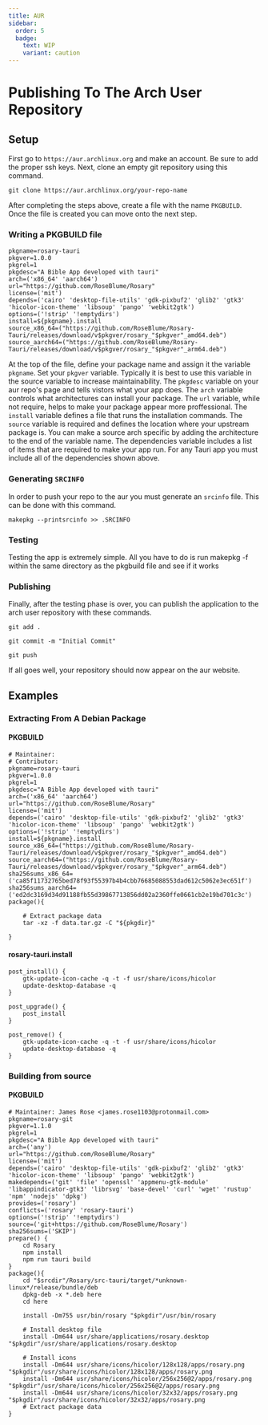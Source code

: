 ```yaml
---
title: AUR
sidebar:
  order: 5
  badge:
    text: WIP
    variant: caution
---
```

# Publishing To The Arch User Repository

## Setup
First go to `https://aur.archlinux.org` and make an account. Be sure to add the proper ssh keys. Next, clone an empty git repository using this command.

```git clone https://aur.archlinux.org/your-repo-name```

After completing the steps above, create a file with the name `PKGBUILD`. Once the file is created you can move onto the next step.
### Writing a PKGBUILD file
```
pkgname=rosary-tauri
pkgver=1.0.0
pkgrel=1
pkgdesc="A Bible App developed with tauri"
arch=('x86_64' 'aarch64')
url="https://github.com/RoseBlume/Rosary"
license=('mit')
depends=('cairo' 'desktop-file-utils' 'gdk-pixbuf2' 'glib2' 'gtk3' 'hicolor-icon-theme' 'libsoup' 'pango' 'webkit2gtk')
options=('!strip' '!emptydirs')
install=${pkgname}.install
source_x86_64=("https://github.com/RoseBlume/Rosary-Tauri/releases/download/v$pkgver/rosary_"$pkgver"_amd64.deb")
source_aarch64=("https://github.com/RoseBlume/Rosary-Tauri/releases/download/v$pkgver/rosary_"$pkgver"_arm64.deb")
```

At the top of the file, define your package name and assign it the variable `pkgname`. Set your `pkgver` variable. Typically it is best to use this variable in the source variable to increase maintainability. The `pkgdesc` variable on your aur repo's page and tells vistors what your app does. The `arch` variable controls what architectures can install your package. The `url` variable, while not require, helps to make your package appear more proffessional. The `install` variable defines a file that runs the installation commands. The `source` variable is required and defines the location where your upstream package is. You can make a source arch specific by adding the architecture to the end of the variable name. The dependencies variable includes a list of items that are required to make your app run. For any Tauri app you must include all of the dependencies shown above.

### Generating `SRCINFO`
In order to push your repo to the aur you must generate an `srcinfo` file. This can be done with this command.

`makepkg --printsrcinfo >> .SRCINFO`
### Testing
Testing the app is extremely simple. All you have to do is run makepkg -f within the same directory as the pkgbuild file and see if it works

### Publishing
Finally, after the testing phase is over, you can publish the application to the arch user repository with these commands.

```
git add .

git commit -m "Initial Commit"

git push
```

If all goes well, your repository should now appear on the aur website.
## Examples



### Extracting From A Debian Package
#### PKGBUILD
```
# Maintainer: 
# Contributor: 
pkgname=rosary-tauri
pkgver=1.0.0
pkgrel=1
pkgdesc="A Bible App developed with tauri"
arch=('x86_64' 'aarch64')
url="https://github.com/RoseBlume/Rosary"
license=('mit')
depends=('cairo' 'desktop-file-utils' 'gdk-pixbuf2' 'glib2' 'gtk3' 'hicolor-icon-theme' 'libsoup' 'pango' 'webkit2gtk')
options=('!strip' '!emptydirs')
install=${pkgname}.install
source_x86_64=("https://github.com/RoseBlume/Rosary-Tauri/releases/download/v$pkgver/rosary_"$pkgver"_amd64.deb")
source_aarch64=("https://github.com/RoseBlume/Rosary-Tauri/releases/download/v$pkgver/rosary_"$pkgver"_arm64.deb")
sha256sums_x86_64=('ca85f11732765bed78f93f55397b4b4cbb76685088553dad612c5062e3ec651f')
sha256sums_aarch64=('ed2dc3169d34d91188fb55d39867713856dd02a2360ffe0661cb2e19bd701c3c')
package(){

	# Extract package data
	tar -xz -f data.tar.gz -C "${pkgdir}"

}

```
#### rosary-tauri.install
```
post_install() {
	gtk-update-icon-cache -q -t -f usr/share/icons/hicolor
	update-desktop-database -q
}

post_upgrade() {
	post_install
}

post_remove() {
	gtk-update-icon-cache -q -t -f usr/share/icons/hicolor
	update-desktop-database -q
}

```
### Building from source

#### PKGBUILD

```
# Maintainer: James Rose <james.rose1103@protonmail.com>
pkgname=rosary-git
pkgver=1.1.0
pkgrel=1
pkgdesc="A Bible App developed with tauri"
arch=('any')
url="https://github.com/RoseBlume/Rosary"
license=('mit')
depends=('cairo' 'desktop-file-utils' 'gdk-pixbuf2' 'glib2' 'gtk3' 'hicolor-icon-theme' 'libsoup' 'pango' 'webkit2gtk')
makedepends=('git' 'file' 'openssl' 'appmenu-gtk-module' 'libappindicator-gtk3' 'librsvg' 'base-devel' 'curl' 'wget' 'rustup' 'npm' 'nodejs' 'dpkg')
provides=('rosary')
conflicts=('rosary' 'rosary-tauri')
options=('!strip' '!emptydirs')
source=('git+https://github.com/RoseBlume/Rosary')
sha256sums=('SKIP')
prepare() {
	cd Rosary
	npm install
	npm run tauri build
}
package(){
	cd "$srcdir"/Rosary/src-tauri/target/*unknown-linux*/release/bundle/deb
	dpkg-deb -x *.deb here
	cd here

	install -Dm755 usr/bin/rosary "$pkgdir"/usr/bin/rosary

    # Install desktop file
    install -Dm644 usr/share/applications/rosary.desktop "$pkgdir"/usr/share/applications/rosary.desktop

    # Install icons
    install -Dm644 usr/share/icons/hicolor/128x128/apps/rosary.png "$pkgdir"/usr/share/icons/hicolor/128x128/apps/rosary.png
    install -Dm644 usr/share/icons/hicolor/256x256@2/apps/rosary.png "$pkgdir"/usr/share/icons/hicolor/256x256@2/apps/rosary.png
    install -Dm644 usr/share/icons/hicolor/32x32/apps/rosary.png "$pkgdir"/usr/share/icons/hicolor/32x32/apps/rosary.png
	# Extract package data
}
```
[`async_runtime::spawn`]: https://docs.rs/tauri/2.0.0-beta/tauri/async_runtime/fn.spawn.html
[`serde::serialize`]: https://docs.serde.rs/serde/trait.Serialize.html
[`serde::deserialize`]: https://docs.serde.rs/serde/trait.Deserialize.html
[`thiserror`]: https://github.com/dtolnay/thiserror
[`result`]: https://doc.rust-lang.org/std/result/index.html
